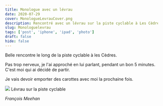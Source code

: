 ```yaml
---
title: Monologue avec un lévrau 
date: 2020-07-29
cover: MonologueLevrauCover.png
description: Rencontré avec un lévrau sur la piste cyclable à Les Cèdres 
slug: Monologuelevrau
tags: ['post', 'iphone', 'ipad', 'photo']
draft: false
hide: false
---
```


Belle rencontre le long de la piste cyclable à les Cèdres.

Pas trop nerveux, je l'ai approché en lui parlant, pendant un bon 5 minutes. C'est moi qui ai décidé de partir.

Je vais devoir emporter des carottes avec moi la prochaine fois.



<Flex>
  <Card width={[ 256, 320 ]} mx='auto'>
    <Image src='MonologueLevrau.png'/>
    <Text>
      Lévrau sur la piste cyclable
    </Text>
  </Card>
</Flex>

<br/>



*François Meehan*